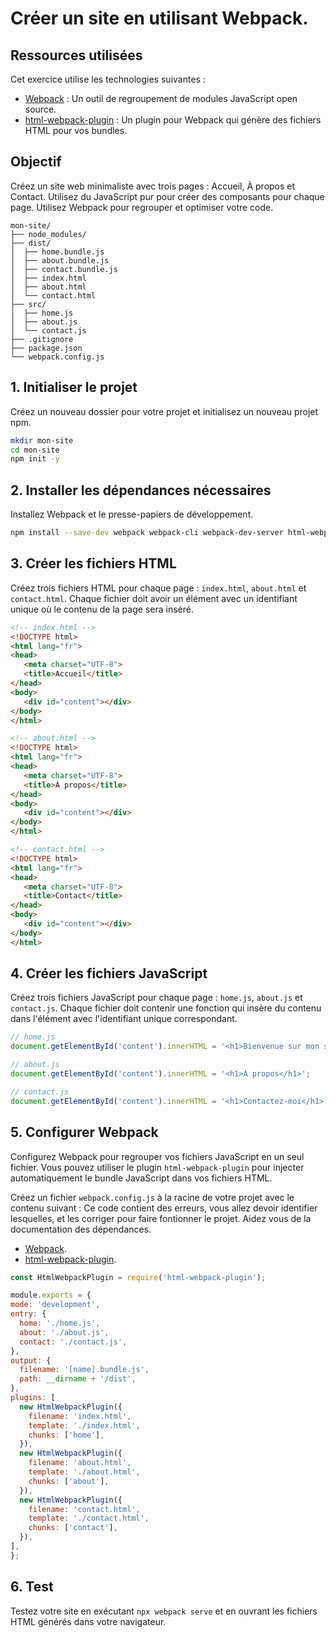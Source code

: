  
# Créer un site en utilisant Webpack.

## Ressources utilisées
Cet exercice utilise les technologies suivantes :

- [Webpack](https://webpack.js.org/) : Un outil de regroupement de modules JavaScript open source.
- [html-webpack-plugin](https://webpack.js.org/plugins/html-webpack-plugin/) : Un plugin pour Webpack qui génère des fichiers HTML pour vos bundles.

## **Objectif** 
Créez un site web minimaliste avec trois pages : Accueil, À propos et Contact. Utilisez du JavaScript pur pour créer des composants pour chaque page. Utilisez Webpack pour regrouper et optimiser votre code.
```plaintext
mon-site/
├── node_modules/
├── dist/
│  ├── home.bundle.js
│  ├── about.bundle.js
│  ├── contact.bundle.js
│  ├── index.html
│  ├── about.html
│  └── contact.html
├── src/
│  ├── home.js
│  ├── about.js
│  └── contact.js
├── .gitignore
├── package.json
└── webpack.config.js

```

## **1. Initialiser le projet** 
Créez un nouveau dossier pour votre projet et initialisez un nouveau projet npm.

```bash copy
mkdir mon-site
cd mon-site
npm init -y
```

## **2. Installer les dépendances nécessaires**
Installez Webpack et le presse-papiers de développement.

```bash copy
npm install --save-dev webpack webpack-cli webpack-dev-server html-webpack-plugin
```

## **3. Créer les fichiers HTML**
Créez trois fichiers HTML pour chaque page : `index.html`, `about.html` et `contact.html`. Chaque fichier doit avoir un élément avec un identifiant unique où le contenu de la page sera inséré.
```html
<!-- index.html -->
<!DOCTYPE html>
<html lang="fr">
<head>
   <meta charset="UTF-8">
   <title>Accueil</title>
</head>
<body>
   <div id="content"></div>
</body>
</html>

<!-- about.html -->
<!DOCTYPE html>
<html lang="fr">
<head>
   <meta charset="UTF-8">
   <title>À propos</title>
</head>
<body>
   <div id="content"></div>
</body>
</html>

<!-- contact.html -->
<!DOCTYPE html>
<html lang="fr">
<head>
   <meta charset="UTF-8">
   <title>Contact</title>
</head>
<body>
   <div id="content"></div>
</body>
</html>
```

## **4. Créer les fichiers JavaScript**
Créez trois fichiers JavaScript pour chaque page : `home.js`, `about.js` et `contact.js`. Chaque fichier doit contenir une fonction qui insère du contenu dans l'élément avec l'identifiant unique correspondant.

```javascript copy
// home.js
document.getElementById('content').innerHTML = '<h1>Bienvenue sur mon site !</h1>';

// about.js
document.getElementById('content').innerHTML = '<h1>À propos</h1>';

// contact.js
document.getElementById('content').innerHTML = '<h1>Contactez-moi</h1>';
```

## **5. Configurer Webpack**
Configurez Webpack pour regrouper vos fichiers JavaScript en un seul fichier. Vous pouvez utiliser le plugin `html-webpack-plugin` pour injecter automatiquement le bundle JavaScript dans vos fichiers HTML.

Créez un fichier `webpack.config.js` à la racine de votre projet avec le contenu suivant :
<Callout type="error" emoji="️😈">
  Ce code contient des erreurs, vous allez devoir identifier lesquelles, et les corriger pour faire fontionner le projet. Aidez vous de la documentation des dépendances.
  - [Webpack](https://webpack.js.org/).
- [html-webpack-plugin](https://webpack.js.org/plugins/html-webpack-plugin/).

</Callout>

```javascript copy
const HtmlWebpackPlugin = require('html-webpack-plugin');

module.exports = {
mode: 'development',
entry: {
  home: './home.js',
  about: './about.js',
  contact: './contact.js',
},
output: {
  filename: '[name].bundle.js',
  path: __dirname + '/dist',
},
plugins: [
  new HtmlWebpackPlugin({
    filename: 'index.html',
    template: './index.html',
    chunks: ['home'],
  }),
  new HtmlWebpackPlugin({
    filename: 'about.html',
    template: './about.html',
    chunks: ['about'],
  }),
  new HtmlWebpackPlugin({
    filename: 'contact.html',
    template: './contact.html',
    chunks: ['contact'],
  }),
],
};
```

## **6. Test**
Testez votre site en exécutant `npx webpack serve` et en ouvrant les fichiers HTML générés dans votre navigateur.